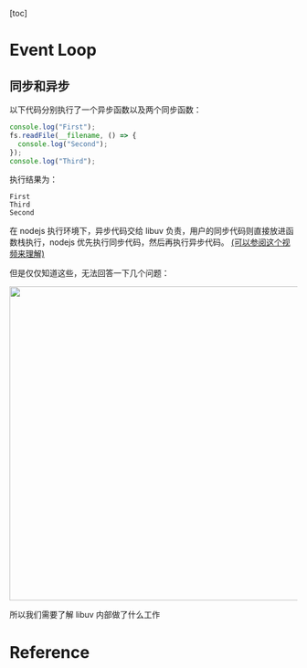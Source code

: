 [toc]

# Event Loop

## 同步和异步

以下代码分别执行了一个异步函数以及两个同步函数：

```js
console.log("First");
fs.readFile(__filename, () => {
  console.log("Second");
});
console.log("Third");
```

执行结果为：

```
First
Third
Second
```

在 nodejs 执行环境下，异步代码交给 libuv 负责，用户的同步代码则直接放进函数栈执行，nodejs 优先执行同步代码，然后再执行异步代码。
[(可以参阅这个视频来理解)](https://www.bilibili.com/video/BV1Rw411s7wT/?p=42&share_source=copy_web&vd_source=7122811f33b9804864bfad38c3aaa539&t=200)

但是仅仅知道这些，无法回答一下几个问题：

<p align="center">
  <img src="imgs/question_0.png" width="550">
</p>

所以我们需要了解 libuv 内部做了什么工作



# Reference

